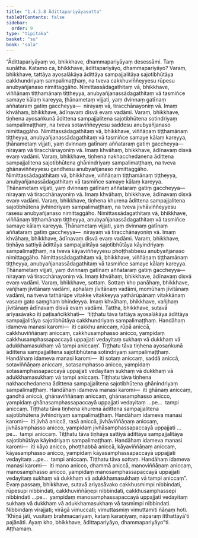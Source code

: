 ```yaml
---
title: "1.4.3.8 Ādittapariyāyasutta"
tableOfContents: false
sidebar:
  order: 9
type: "tipitaka"
basket: "su"
book: "sala"
---
```



<DynamicBreadcrumb />

<Division number="235" book="sala" bookNo="13" page="377">

<Paragraph number="977" book="sala">
“Ādittapariyāyaṃ vo, bhikkhave, dhammapariyāyaṃ desessāmi. Taṃ suṇātha. Katamo ca, bhikkhave, ādittapariyāyo, dhammapariyāyo? Varaṃ, bhikkhave, tattāya ayosalākāya ādittāya sampajjalitāya sajotibhūtāya cakkhundriyaṃ sampalimaṭṭhaṃ, na tveva cakkhuviññeyyesu rūpesu anubyañjanaso nimittaggāho. Nimittassādagathitaṃ vā, bhikkhave, viññāṇaṃ tiṭṭhamānaṃ tiṭṭheyya, anubyañjanassādagathitaṃ vā tasmiñce samaye kālaṃ kareyya, ṭhānametaṃ vijjati, yaṃ dvinnaṃ gatīnaṃ aññataraṃ gatiṃ gaccheyya—  nirayaṃ vā, tiracchānayoniṃ vā. Imaṃ khvāhaṃ, bhikkhave, ādīnavaṃ disvā evaṃ vadāmi.
</Paragraph>

<Paragraph number="978" book="sala">
Varaṃ, bhikkhave, tiṇhena ayosaṅkunā ādittena sampajjalitena sajotibhūtena sotindriyaṃ sampalimaṭṭhaṃ, na tveva sotaviññeyyesu saddesu anubyañjanaso nimittaggāho. Nimittassādagathitaṃ vā, bhikkhave, viññāṇaṃ tiṭṭhamānaṃ tiṭṭheyya, anubyañjanassādagathitaṃ vā tasmiñce samaye kālaṃ kareyya, ṭhānametaṃ vijjati, yaṃ dvinnaṃ gatīnaṃ aññataraṃ gatiṃ gaccheyya—  nirayaṃ vā tiracchānayoniṃ vā. Imaṃ khvāhaṃ, bhikkhave, ādīnavaṃ disvā evaṃ vadāmi.
</Paragraph>

<Paragraph number="979" book="sala">
Varaṃ, bhikkhave, tiṇhena nakhacchedanena ādittena sampajjalitena sajotibhūtena ghānindriyaṃ sampalimaṭṭhaṃ, na tveva ghānaviññeyyesu gandhesu anubyañjanaso nimittaggāho. Nimittassādagathitaṃ vā, bhikkhave, viññāṇaṃ tiṭṭhamānaṃ tiṭṭheyya, anubyañjanassādagathitaṃ vā tasmiñce samaye kālaṃ kareyya. Ṭhānametaṃ vijjati, yaṃ dvinnaṃ gatīnaṃ aññataraṃ gatiṃ gaccheyya—  nirayaṃ vā tiracchānayoniṃ vā. Imaṃ khvāhaṃ, bhikkhave, ādīnavaṃ disvā evaṃ vadāmi.
</Paragraph>

<Paragraph number="980" book="sala">
Varaṃ, bhikkhave, tiṇhena khurena ādittena sampajjalitena sajotibhūtena jivhindriyaṃ sampalimaṭṭhaṃ, na tveva jivhāviññeyyesu rasesu anubyañjanaso nimittaggāho. Nimittassādagathitaṃ vā, bhikkhave, viññāṇaṃ tiṭṭhamānaṃ tiṭṭheyya, anubyañjanassādagathitaṃ vā tasmiñce samaye kālaṃ kareyya. Ṭhānametaṃ vijjati, yaṃ dvinnaṃ gatīnaṃ aññataraṃ gatiṃ gaccheyya—  nirayaṃ vā tiracchānayoniṃ vā. Imaṃ khvāhaṃ, bhikkhave, ādīnavaṃ disvā evaṃ vadāmi.
</Paragraph>

<Paragraph number="981" book="sala">
Varaṃ, bhikkhave, tiṇhāya sattiyā ādittāya sampajjalitāya sajotibhūtāya kāyindriyaṃ sampalimaṭṭhaṃ, na tveva kāyaviññeyyesu phoṭṭhabbesu anubyañjanaso nimittaggāho. Nimittassādagathitaṃ vā, bhikkhave, viññāṇaṃ tiṭṭhamānaṃ tiṭṭheyya, anubyañjanassādagathitaṃ vā tasmiñce samaye kālaṃ kareyya. Ṭhānametaṃ vijjati, yaṃ dvinnaṃ gatīnaṃ aññataraṃ gatiṃ gaccheyya—  nirayaṃ vā tiracchānayoniṃ vā. Imaṃ khvāhaṃ, bhikkhave, ādīnavaṃ disvā evaṃ vadāmi.
</Paragraph>

<Paragraph number="982" book="sala">
Varaṃ, bhikkhave, sottaṃ. Sottaṃ kho panāhaṃ, bhikkhave, vañjhaṃ jīvitānaṃ vadāmi, aphalaṃ jīvitānaṃ vadāmi, momūhaṃ jīvitānaṃ vadāmi, na tveva tathārūpe vitakke vitakkeyya yathārūpānaṃ vitakkānaṃ vasaṃ gato saṃghaṃ bhindeyya. Imaṃ khvāhaṃ, bhikkhave, vañjhaṃ jīvitānaṃ ādīnavaṃ disvā evaṃ vadāmi.
</Paragraph>

<Paragraph number="983" book="sala">
Tattha, bhikkhave, sutavā ariyasāvako iti paṭisañcikkhati—  ‘tiṭṭhatu tāva tattāya ayosalākāya ādittāya sampajjalitāya sajotibhūtāya cakkhundriyaṃ sampalimaṭṭhaṃ. Handāhaṃ idameva manasi karomi—  iti cakkhu aniccaṃ, rūpā aniccā, cakkhuviññāṇaṃ aniccaṃ, cakkhusamphasso anicco, yampidaṃ cakkhusamphassapaccayā uppajjati vedayitaṃ sukhaṃ vā dukkhaṃ vā adukkhamasukhaṃ vā tampi aniccaṃ’.
</Paragraph>

<Paragraph number="984" book="sala">
Tiṭṭhatu tāva tiṇhena ayosaṅkunā ādittena sampajjalitena sajotibhūtena sotindriyaṃ sampalimaṭṭhaṃ. Handāhaṃ idameva manasi karomi—  iti sotaṃ aniccaṃ, saddā aniccā, sotaviññāṇaṃ aniccaṃ, sotasamphasso anicco, yampidaṃ sotasamphassapaccayā uppajjati vedayitaṃ sukhaṃ vā dukkhaṃ vā adukkhamasukhaṃ vā tampi aniccaṃ.
</Paragraph>

<Paragraph number="985" book="sala">
Tiṭṭhatu tāva tiṇhena nakhacchedanena ādittena sampajjalitena sajotibhūtena ghānindriyaṃ sampalimaṭṭhaṃ. Handāhaṃ idameva manasi karomi—  iti ghānaṃ aniccaṃ, gandhā aniccā, ghānaviññāṇaṃ aniccaṃ, ghānasamphasso anicco, yampidaṃ ghānasamphassapaccayā uppajjati vedayitaṃ …pe…  tampi aniccaṃ.
</Paragraph>

<Paragraph number="986" book="sala">
Tiṭṭhatu tāva tiṇhena khurena ādittena sampajjalitena sajotibhūtena jivhindriyaṃ sampalimaṭṭhaṃ. Handāhaṃ idameva manasi karomi—  iti jivhā aniccā, rasā aniccā, jivhāviññāṇaṃ aniccaṃ, jivhāsamphasso anicco, yampidaṃ jivhāsamphassapaccayā uppajjati …pe…  tampi aniccaṃ.
</Paragraph>

<Paragraph number="987" book="sala">
Tiṭṭhatu tāva tiṇhāya sattiyā ādittāya sampajjalitāya sajotibhūtāya kāyindriyaṃ sampalimaṭṭhaṃ. Handāhaṃ idameva manasi karomi—  iti kāyo anicco, phoṭṭhabbā aniccā, kāyaviññāṇaṃ aniccaṃ, kāyasamphasso anicco, yampidaṃ kāyasamphassapaccayā uppajjati vedayitaṃ …pe…  tampi aniccaṃ.
</Paragraph>

<Paragraph number="988" book="sala">
Tiṭṭhatu tāva sottaṃ. Handāhaṃ idameva manasi karomi—  iti mano anicco, dhammā aniccā, manoviññāṇaṃ aniccaṃ, manosamphasso anicco, yampidaṃ manosamphassapaccayā uppajjati vedayitaṃ sukhaṃ vā dukkhaṃ vā adukkhamasukhaṃ vā tampi aniccaṃ”.
</Paragraph>

<Paragraph number="989" book="sala">
Evaṃ passaṃ, bhikkhave, sutavā ariyasāvako cakkhusmimpi nibbindati, rūpesupi nibbindati, cakkhuviññāṇepi nibbindati, cakkhusamphassepi nibbindati …pe…  yampidaṃ manosamphassapaccayā uppajjati vedayitaṃ sukhaṃ vā dukkhaṃ vā adukkhamasukhaṃ vā tasmimpi nibbindati. Nibbindaṃ virajjati; virāgā vimuccati; vimuttasmiṃ vimuttamiti ñāṇaṃ hoti. ‘Khīṇā jāti, vusitaṃ brahmacariyaṃ, kataṃ karaṇīyaṃ, nāparaṃ itthattāyā’ti pajānāti. Ayaṃ kho, bhikkhave, ādittapariyāyo, dhammapariyāyo”ti.

</Paragraph>
</Division>

<Paragraph number="990" type="center" book="sala">
Aṭṭhamaṃ.
</Paragraph>
